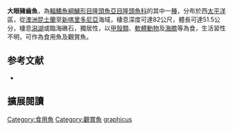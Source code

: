 {{Speciesbox
| name = 大眼豬齒魚
| status = LC
| status_system = IUCN3.1
| genus = Choerodon
| species = graphicus
| authority = [[De_Vis|De Vis]], 1885
| synonyms = *''Choerops graphicus''<br /><small>De Vis, 1885</small>
*''Choerodon transversalis''<br /><small>Whitley, 1956</small>
}}

'''大眼豬齒魚'''，為[[輻鰭魚綱|輻鰭魚綱]][[鱸形目|鱸形目]][[隆頭魚亞目|隆頭魚亞目]][[隆頭魚科|隆頭魚科]]的其中一[[種|種]]，分布於西[[太平洋|太平洋]]區，從[[澳洲|澳洲]][[昆士蘭|昆士蘭]]至[[新喀里多尼亞|新喀里多尼亞]]海域，棲息深度可達82公尺，體長可達51.5公分，棲息[[潟湖|潟湖]]或臨海礁石，獨居性，以[[甲殼類|甲殼類]]、[[軟體動物|軟體動物]]及[[海膽|海膽]]等為食，生活習性不明，可作為食用魚及觀賞魚。
==参考文献==
*{{FishBase_species|genus=Choerodon|species=graphicus|year=2013|month=7}}
== 擴展閱讀 ==
{{refbegin}}
{{wikispecies-inline|Choerodon graphicus|大眼豬齒魚}}
{{refend}}
{{Taxonbar|from=Q2218025}}

[[Category:食用魚|Category:食用魚]]
[[Category:觀賞魚|Category:觀賞魚]]
[[Category:豬齒魚屬|graphicus]]


{{鱸形目小作品}}